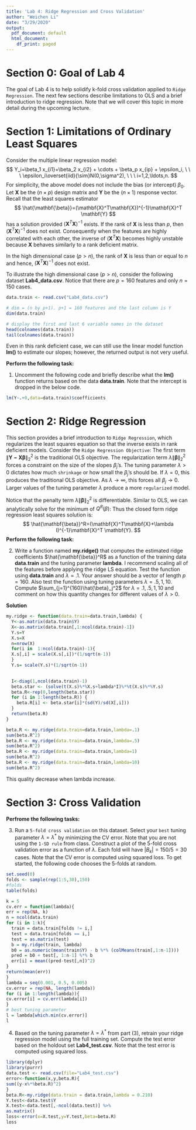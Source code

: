 ---
title: 'Lab 4: Ridge Regression and Cross Validation'
author: "Weichen Li"
date: "3/29/2020"
output:
  pdf_document: default
  html_document:
    df_print: paged
---


# Section 0: Goal of Lab 4

The goal of Lab 4 is to help solidify k-fold cross validation applied to `Ridge Regression`. The next few sections describe limitations to OLS and a brief introduction to ridge regression.  Note that we will cover this topic in more detail during the upcoming lecture. 

# Section 1: Limitations of Ordinary Least Squares

Consider the multiple linear regression model:
$$
Y_i=\beta_1 x_{i1}+\beta_2 x_{i2} + \cdots + \beta_p x_{ip} + \epsilon_i, \ \ \ \epsilon_i\overset{iid}{\sim}N(0,\sigma^2), \ \ \ i=1,2,\ldots,n.
$$
For simplicity, the above model does not include the bias (or intercept) $\beta_0$. Let $\mathbf{X}$ be the $(n \times p)$ design matrix and $\mathbf{Y}$ be the $(n \times 1)$ response vector. Recall that the least squares estimator 
$$
\hat{\mathbf{\beta}}=(\mathbf{X}^T\mathbf{X})^{-1}\mathbf{X}^T \mathbf{Y}
$$
has a solution provided $(\mathbf{X}^T\mathbf{X})^{-1}$ exists. If the rank of $\mathbf{X}$ is less than $p$, then $(\mathbf{X}^T\mathbf{X})^{-1}$ does not exist. Consequently when the features are highly correlated with each other, the inverse of $(\mathbf{X}^T\mathbf{X})$ becomes highly unstable because $\mathbf{X}$ behaves similarly to a rank deficient matrix.  

In the high dimensional case ($p>n$), the rank of $\mathbf{X}$ is less than or equal to $n$ and hence, $(\mathbf{X}^T\mathbf{X})^{-1}$ does not exist. 

To illustrate the high dimensional case ($p>n$), consider the following dataset **Lab4_data.csv**.  Notice that there are $p=160$ features and only $n=150$ cases. 

```{r}
data.train <- read.csv("Lab4_data.csv")

# dim = (n by p+1). p+1 = 160 features and the last column is Y
dim(data.train) 

# display the first and last 6 variable names in the dataset
head(colnames(data.train))
tail(colnames(data.train))
```

Even in this rank deficient case, we can still use the linear model function **lm()** to estimate our slopes; however, the returned output is not very useful. 

**Perform the following task:**

1) Uncomment the following code and briefly describe what the **lm()** function returns based on the data **data.train**.  Note that the intercept is dropped in the below code. 
```{r}
lm(Y~.+0,data=data.train)$coefficients
```


# Section 2: Ridge Regression

This section provides a brief introduction to `Ridge Regression`, which regularizes the least squares equation so that the inverse exists in rank deficient models. Consider the `Ridge Regression Objective`:
\begin{align*}
Q^R(\beta) & = Q^R(\beta_1,\beta_2,\ldots,\beta_p) \\
& =\sum_{i=1}^n (y_i-(\beta_1 x_{i1}+\beta_2 x_{i2} + \cdots + \beta_p x_{ip}))^2+\lambda \sum_{j=1}^p \beta^2_j \\
&= \| \mathbf{Y-X\beta} \|^2_2 + \lambda \| \mathbf{\beta} \|^2_2, \ \ \ \lambda>0.  
\end{align*}
The first term $\| \mathbf{Y-X\beta} \|^2_2$ is the traditional OLS objective. The regularization term $\lambda \| \mathbf{\beta} \|^2_2$ forces a constraint on the size of the slopes $\beta_j$'s.  The tuning parameter $\lambda>0$ dictates how much `shrinkage` or how small the $\beta_j$'s should be. If $\lambda=0$, this produces the traditional OLS objective.  As $\lambda \rightarrow \infty$, this forces all $\beta_j \rightarrow 0$. Larger values of the tuning parameter $\lambda$ produce a more `regularized` model.  

Notice that the penalty term $\lambda \| \mathbf{\beta} \|^2_2$ is differentiable.  Similar to OLS, we can analytically solve for the minimum of $Q^R(\beta)$:
\begin{align*}
\nabla Q^R(\beta) &= -2 \mathbf{X} ^T (\mathbf{Y}-\mathbf{X}\beta)+ 2 \lambda \beta \\
& = -2\mathbf{X} ^T \mathbf{Y} +2\mathbf{X}^T\mathbf{X}\beta+2\lambda \beta \\
& \overset{set}{=} 0. 
\end{align*}
Thus the closed form ridge regression least squares solution is:  
$$
\hat{\mathbf{\beta}}^R=(\mathbf{X}^T\mathbf{X}+\lambda I)^{-1}\mathbf{X}^T \mathbf{Y}. 
$$
**Perform the following task:**

2) Write a function named **my.ridge()** that computes the estimated ridge coefficients $\hat{\mathbf{\beta}}^R$ as a function of the training data **data.train** and the tuning parameter **lambda**.  I recommend scaling all of the features before applying the ridge LS equation. Test the function using **data.train** and $\lambda=.1$.  Your answer should be a vector of length $p=160$. Also test the function using tuning parameters $\lambda=.5,1,10$. Compute $\sum_{j=1}^{160}\hat{\beta}_j^2$ for $\lambda=.1,.5,1,10$ and comment on how this quantity changes for different values of $\lambda>0$. 


**Solution**
```{r}
my.ridge <- function(data.train=data.train,lambda) {
  Y<-as.matrix(data.train$Y)
  X<-as.matrix(data.train[,1:ncol(data.train)-1])
  Y.s=Y
  X.s=X
  n=nrow(X)
  for(i in  1:ncol(data.train)-1){
  X.s[,i] = scale(X.s[,i])*(1/sqrt(n-1))
  }
  Y.s= scale(Y.s)*(1/sqrt(n-1))
  

  I<-diag(1,ncol(data.train)-1)
  beta.star <- (solve(t(X.s)%*%X.s+lambda*I)%*%t(X.s)%*%Y.s)
  beta.R<-rep(0,length(beta.star))
  for (i in 1:length(beta.R)) {
    beta.R[i] <- beta.star[i]*(sd(Y)/sd(X[,i]))
  }
  return(beta.R)
}


```


```{r}
beta.R <- my.ridge(data.train=data.train,lambda=.1)
sum(beta.R^2)
beta.R <- my.ridge(data.train=data.train,lambda=.5)
sum(beta.R^2)
beta.R <- my.ridge(data.train=data.train,lambda=1)
sum(beta.R^2)
beta.R <- my.ridge(data.train=data.train,lambda=10)
sum(beta.R^2)
```
This quality decrease when lambda increase.

# Section 3: Cross Validation 

**Perfrome the following tasks:**

3) Run a `5-fold cross validation` on this dataset.  Select your `best` tuning parameter $\lambda=\lambda^*$ by minimizing the CV error.  Note that you are not using the `1-SD rule` from class. Construct a plot of the 5-fold cross validation error as a function of $\lambda$. Each fold will have $|B_k|=150/5=30$ cases. Note that the CV error is computed using squared loss. To get started, the following code chooses the 5-folds at random.

```{r}
set.seed(0)
folds <- sample(rep(1:5,30),150)
#folds
table(folds)
```

```{r}
k = 5
cv.err = function(lambda){
err = rep(NA, k)
n = ncol(data.train)
for (i in 1:k){
  train = data.train[folds != i,]
  test = data.train[folds == i,]
  test = as.matrix(test)
  b = my.ridge(train, lambda)
  b0 = as.numeric(mean(train$Y) - b %*% (colMeans(train[,1:n-1])))
  pred = b0 + test[, 1:n-1] %*% b
  err[i] = mean((pred-test[,n])^2)
}
return(mean(err))
}
lambda = seq(0.001, 0.5, 0.005)
cv.error = rep(NA, length(lambda))
for (i in 1:length(lambda)){
cv.error[i] = cv.err(lambda[i])
}
# best tuning parameter
l = lambda[which.min(cv.error)] 
l
```



4) Based on the tuning parameter $\lambda=\lambda^*$ from part (3), retrain your ridge regression model using the full training set. Compute the test error based on the holdout set **Lab4_test.csv**. Note that the test error is computed using squared loss.    


```{r}
library(dplyr)
library(purrr)
data.test <- read.csv(file="Lab4_test.csv")
error<-function(x,y,beta.R){
sum((y-x%*%beta.R)^2)
}
beta.R<-my.ridge(data.train = data.train,lambda = 0.210)
Y.test<-data.test$Y
X.test<-data.test[,-ncol(data.test)] %>%
as.matrix()
loss<-error(x=X.test,y=Y.test,beta=beta.R)
loss
```
  
  



